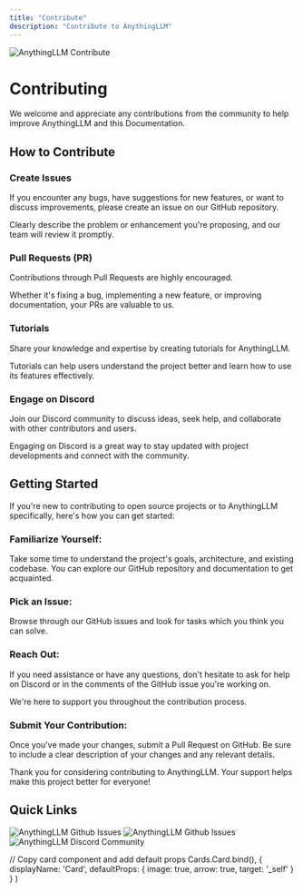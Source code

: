 ```yaml
---
title: "Contribute"
description: "Contribute to AnythingLLM"
---
```



<Image
  src="/images/home/contribute.png" 
  height={1080} 
  width={1920} 
  quality={100}
  alt="AnythingLLM Contribute"
/>

# Contributing
We welcome and appreciate any contributions from the community to help improve AnythingLLM and this Documentation.


## How to Contribute

### Create Issues
If you encounter any bugs, have suggestions for new features, or want to discuss improvements, please create an issue on our GitHub repository. 

Clearly describe the problem or enhancement you're proposing, and our team will review it promptly.


### Pull Requests (PR)
Contributions through Pull Requests are highly encouraged. 

Whether it's fixing a bug, implementing a new feature, or improving documentation, your PRs are valuable to us. 


### Tutorials
Share your knowledge and expertise by creating tutorials for AnythingLLM. 

Tutorials can help users understand the project better and learn how to use its features effectively.


### Engage on Discord
Join our Discord community to discuss ideas, seek help, and collaborate with other contributors and users. 

Engaging on Discord is a great way to stay updated with project developments and connect with the community.


## Getting Started
If you're new to contributing to open source projects or to AnythingLLM specifically, here's how you can get started:


### Familiarize Yourself:
Take some time to understand the project's goals, architecture, and existing codebase. You can explore our GitHub repository and documentation to get acquainted.


### Pick an Issue: 
Browse through our GitHub issues and look for tasks which you think you can solve.


### Reach Out: 
If you need assistance or have any questions, don't hesitate to ask for help on Discord or in the comments of the GitHub issue you're working on. 

We're here to support you throughout the contribution process.


### Submit Your Contribution: 
Once you've made your changes, submit a Pull Request on GitHub. Be sure to include a clear description of your changes and any relevant details.

Thank you for considering contributing to AnythingLLM. Your support helps make this project better for everyone!


## Quick Links 

<Cards>
  <Card title="AnythingLLM Github" href="https://github.com/Mintplex-Labs/anything-llm/issues"> 
    <Image
      src="/images/getting-started/introduction/header-image.png" 
      height={1080} 
      width={1920} 
      quality={100}
      alt="AnythingLLM Github Issues"
    />
  </Card>

  <Card title="AnythingLLM Docs Github" href="https://github.com/Mintplex-Labs/anythingllm-docs/issues"> 
    <Image
      src="/images/getting-started/support/github.png" 
      height={1080} 
      width={1920} 
      quality={100}
      alt="AnythingLLM Github Issues"
    />
  </Card>

  <Card title="Discord Community Invite" href="https://discord.gg/Dh4zSZCdsC"> 
    <Image
      src="/images/getting-started/support/discord.png" 
      height={1080} 
      width={1920}
      quality={100} 
      alt="AnythingLLM Discord Community"
    />
  </Card>
</Cards>

  // Copy card component and add default props
  Cards.Card.bind(),
  {
    displayName: 'Card',
    defaultProps: {
      image: true,
      arrow: true,
      target: '_self'
    }
  }
)

<style global jsx>{`
  img {
    aspect-ratio: 16/9;
    object-fit: cover;
  }
`}</style>

